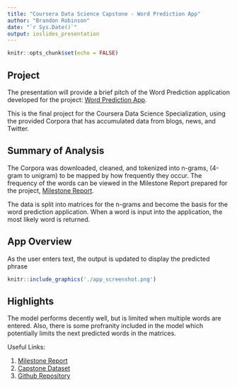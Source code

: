 ```yaml
---
title: "Coursera Data Science Capstone - Word Prediction App"
author: "Brandon Robinson"
date: "`r Sys.Date()`"
output: ioslides_presentation
---
```


```r
knitr::opts_chunk$set(echo = FALSE)
```

## Project

The presentation will provide a brief pitch of the Word Prediction application developed for the project: 
[Word Prediction App](https://buckets265.shinyapps.io/Word_Predictor/).

This is the final project for the Coursera Data Science Specialization, using the provided Corpora that has accumulated data from blogs, news, and Twitter. 


## Summary of Analysis

The Corpora was downloaded, cleaned, and tokenized into n-grams, (4-gram to unigram) to be mapped by how frequently they occur. The frequency of the words can be viewed in the Milestone Report prepared for the project, [Milestone Report](https://rpubs.com/Buckets2510/1212615).

The data is split into matrices for the n-grams and become the basis for the word prediction application. When a word is input into the application, the most likely word is returned.

## App Overview

As the user enters text, the output is updated to display the predicted phrase

```r
knitr::include_graphics('./app_screenshot.png')
```

## Highlights

The model performs decently well, but is limited when multiple words are entered. Also, there is some profranity included in the model which potentially limits the next predicted words in the matrices.

Useful Links:

1. [Milestone Report](https://rpubs.com/Buckets2510/1212615)
2. [Capstone Dataset](https://d396qusza40orc.cloudfront.net/dsscapstone/dataset/Coursera-SwiftKey.zip)
3. [Github Repository](https://github.com/Buckets2510/Data-Science-Capstone.git)


